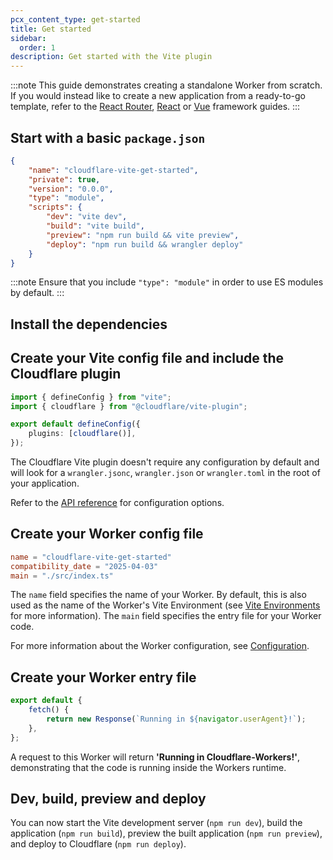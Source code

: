 ```yaml
---
pcx_content_type: get-started
title: Get started
sidebar:
  order: 1
description: Get started with the Vite plugin
---
```



:::note
This guide demonstrates creating a standalone Worker from scratch.
If you would instead like to create a new application from a ready-to-go template, refer to the [React Router](/workers/frameworks/framework-guides/react-router/), [React](/workers/frameworks/framework-guides/react/) or [Vue](/workers/frameworks/framework-guides/vue/) framework guides.
:::

## Start with a basic `package.json`

```json title="package.json"
{
	"name": "cloudflare-vite-get-started",
	"private": true,
	"version": "0.0.0",
	"type": "module",
	"scripts": {
		"dev": "vite dev",
		"build": "vite build",
		"preview": "npm run build && vite preview",
		"deploy": "npm run build && wrangler deploy"
	}
}
```

:::note
Ensure that you include `"type": "module"` in order to use ES modules by default.
:::

## Install the dependencies

<PackageManagers type="add" pkg="vite @cloudflare/vite-plugin wrangler" dev />

## Create your Vite config file and include the Cloudflare plugin

```ts title="vite.config.ts"
import { defineConfig } from "vite";
import { cloudflare } from "@cloudflare/vite-plugin";

export default defineConfig({
	plugins: [cloudflare()],
});
```

The Cloudflare Vite plugin doesn't require any configuration by default and will look for a `wrangler.jsonc`, `wrangler.json` or `wrangler.toml` in the root of your application.

Refer to the [API reference](/workers/vite-plugin/reference/api/) for configuration options.

## Create your Worker config file

<WranglerConfig>

```toml
name = "cloudflare-vite-get-started"
compatibility_date = "2025-04-03"
main = "./src/index.ts"
```

</WranglerConfig>

The `name` field specifies the name of your Worker.
By default, this is also used as the name of the Worker's Vite Environment (see [Vite Environments](/workers/vite-plugin/reference/vite-environments/) for more information).
The `main` field specifies the entry file for your Worker code.

For more information about the Worker configuration, see [Configuration](/workers/wrangler/configuration/).

## Create your Worker entry file

```ts title="src/index.ts"
export default {
	fetch() {
		return new Response(`Running in ${navigator.userAgent}!`);
	},
};
```

A request to this Worker will return **'Running in Cloudflare-Workers!'**, demonstrating that the code is running inside the Workers runtime.

## Dev, build, preview and deploy

You can now start the Vite development server (`npm run dev`), build the application (`npm run build`), preview the built application (`npm run preview`), and deploy to Cloudflare (`npm run deploy`).
